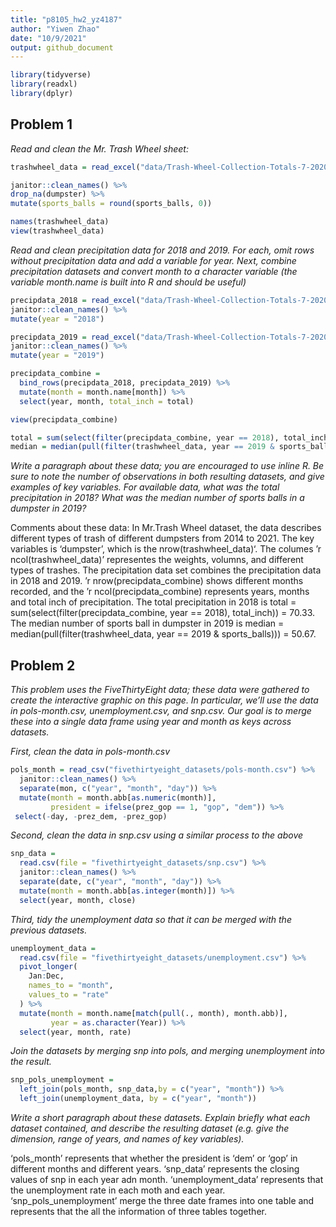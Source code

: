 ```yaml
---
title: "p8105_hw2_yz4187"
author: "Yiwen Zhao"
date: "10/9/2021"
output: github_document
---
```


```r
library(tidyverse)
library(readxl)
library(dplyr)
```

## Problem 1

*Read and clean the Mr. Trash Wheel sheet:*

```r
trashwheel_data = read_excel("data/Trash-Wheel-Collection-Totals-7-2020-2.xlsx", sheet = "Mr. Trash Wheel", range = "A2:N535", ) %>%                                                 

janitor::clean_names() %>% 
drop_na(dumpster) %>% 
mutate(sports_balls = round(sports_balls, 0))

names(trashwheel_data)
view(trashwheel_data)
```

*Read and clean precipitation data for 2018 and 2019. For each, omit rows without precipitation data and add a variable for year. Next, combine precipitation datasets and convert month to a character variable (the variable month.name is built into R and should be useful)*

```r
precipdata_2018 = read_excel("data/Trash-Wheel-Collection-Totals-7-2020-2.xlsx", sheet = "2018 Precipitation", range = "A2:B14") %>% 
janitor::clean_names() %>% 
mutate(year = "2018")

precipdata_2019 = read_excel("data/Trash-Wheel-Collection-Totals-7-2020-2.xlsx", sheet = "2019 Precipitation", range = "A2:B14") %>% 
janitor::clean_names() %>% 
mutate(year = "2019")

precipdata_combine = 
  bind_rows(precipdata_2018, precipdata_2019) %>%
  mutate(month = month.name[month]) %>% 
  select(year, month, total_inch = total)

view(precipdata_combine)

total = sum(select(filter(precipdata_combine, year == 2018), total_inch))
median = median(pull(filter(trashwheel_data, year == 2019 & sports_balls)))
```

*Write a paragraph about these data; you are encouraged to use inline R. Be sure to note the number of observations in both resulting datasets, and give examples of key variables. For available data, what was the total precipitation in 2018? What was the median number of sports balls in a dumpster in 2019?*

Comments about these data: In Mr.Trash Wheel dataset, the data describes different types of trash of different dumpsters from 2014 to 2021. The key variables is 'dumpster', which is the nrow(trashwheel_data)'. The columes 'r ncol(trashwheel_data)' representes the weights, volumns, and different types of trashes. 
The precipitation data set combines the precipitation data in 2018 and 2019. 'r nrow(precipdata_combine) shows different months recorded, and the 'r ncol(precipdata_combine) represents years, months and total inch of precipitation. The total precipitation in 2018 is total = sum(select(filter(precipdata_combine, year == 2018), total_inch)) = 70.33. The median number of sports ball in dumpster in 2019 is median = median(pull(filter(trashwheel_data, year == 2019 & sports_balls))) = 50.67.


## Problem 2

*This problem uses the FiveThirtyEight data; these data were gathered to create the interactive graphic on this page. In particular, we’ll use the data in pols-month.csv, unemployment.csv, and snp.csv. Our goal is to merge these into a single data frame using year and month as keys across datasets.*

*First, clean the data in pols-month.csv*

```r

pols_month = read_csv("fivethirtyeight_datasets/pols-month.csv") %>%
  janitor::clean_names() %>%
  separate(mon, c("year", "month", "day")) %>%
  mutate(month = month.abb[as.numeric(month)],
         president = ifelse(prez_gop == 1, "gop", "dem")) %>%
 select(-day, -prez_dem, -prez_gop)
```

*Second, clean the data in snp.csv using a similar process to the above*

```r
snp_data = 
  read.csv(file = "fivethirtyeight_datasets/snp.csv") %>% 
  janitor::clean_names() %>% 
  separate(date, c("year", "month", "day")) %>% 
  mutate(month = month.abb[as.integer(month)]) %>% 
  select(year, month, close)
```

*Third, tidy the unemployment data so that it can be merged with the previous datasets.*

```r
unemployment_data = 
  read.csv(file = "fivethirtyeight_datasets/unemployment.csv") %>% 
  pivot_longer(
    Jan:Dec,
    names_to = "month",
    values_to = "rate"
  ) %>% 
  mutate(month = month.name[match(pull(., month), month.abb)],
         year = as.character(Year)) %>% 
  select(year, month, rate)

```
*Join the datasets by merging snp into pols, and merging unemployment into the result.*

```r
snp_pols_unemployment = 
  left_join(pols_month, snp_data,by = c("year", "month")) %>% 
  left_join(unemployment_data, by = c("year", "month"))
```

*Write a short paragraph about these datasets. Explain briefly what each dataset contained, and describe the resulting dataset (e.g. give the dimension, range of years, and names of key variables).*

'pols_month' represents that whether the president is 'dem' or 'gop' in different months and different years.
'snp_data' represents the closing values of snp in each year adn month.
'unemployment_data' represents that the unemployment rate in each moth and each year.
'snp_pols_unemployment' merge the three date frames into one table and represents that the all the information of three tables together.